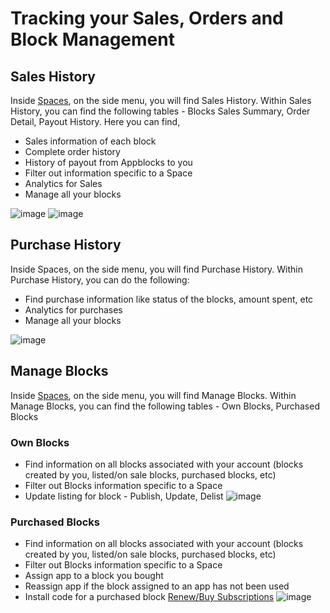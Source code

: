 # Tracking your Sales, Orders and Block Management

## Sales History
Inside [Spaces](https://docs.appblocks.com/docs/Spaces), on the side menu, you will find Sales History. Within Sales History, you can find the following tables - Blocks Sales Summary, Order Detail, Payout History.
Here you can find, 
* Sales information of each block
* Complete order history
* History of payout from Appblocks to you
* Filter out information specific to a Space
* Analytics for Sales
* Manage all your blocks
<!-- * Sell a Block
* Delist a block
* Find your blocks that are not listed currently -->
![image](https://user-images.githubusercontent.com/33730398/218082666-0a16ef78-b5ed-44cf-90d9-70ec82f2ad45.png)
![image](https://user-images.githubusercontent.com/33730398/218082725-feb510d9-0ce3-4ba9-a70f-52911787bced.png)


## Purchase History
Inside Spaces, on the side menu, you will find Purchase History. Within Purchase History, you can do the following:
* Find purchase information like status of the blocks, amount spent, etc
* Analytics for purchases
* Manage all your blocks
<!-- * Filter out purchase information specific to a Space
* Assign app to a block you bought
* Reassign app if the block assigned to an app has not been used
* Install code 
* Renew **Subscriptions** (hyperlink)
* Cancel Auto-Renewals -->
![image](https://user-images.githubusercontent.com/33730398/218084364-95d54752-fe5d-4dfe-bc86-ed7e0a1f9bb3.png)

## Manage Blocks
Inside [Spaces](https://docs.appblocks.com/docs/Spaces), on the side menu, you will find Manage Blocks. Within Manage Blocks, you can find the following tables - Own Blocks, Purchased Blocks  

### Own Blocks
* Find information on all blocks associated with your account (blocks created by you, listed/on sale blocks, purchased blocks, etc)
* Filter out Blocks information specific to a Space
* Update listing for block - Publish, Update, Delist
![image](https://user-images.githubusercontent.com/33730398/218088060-6cc0d329-c878-4f8c-b864-00be65cd4f58.png)



### Purchased Blocks
* Find information on all blocks associated with your account (blocks created by you, listed/on sale blocks, purchased blocks, etc)
* Filter out Blocks information specific to a Space
* Assign app to a block you bought
* Reassign app if the block assigned to an app has not been used
* Install code for a purchased block
[Renew/Buy Subscriptions](https://docs.appblocks.com/docs/Licences%20and%20Subscriptions)
![image](https://user-images.githubusercontent.com/33730398/218087926-291c1b47-9b1c-4b72-a0d6-317a05db20bd.png)



